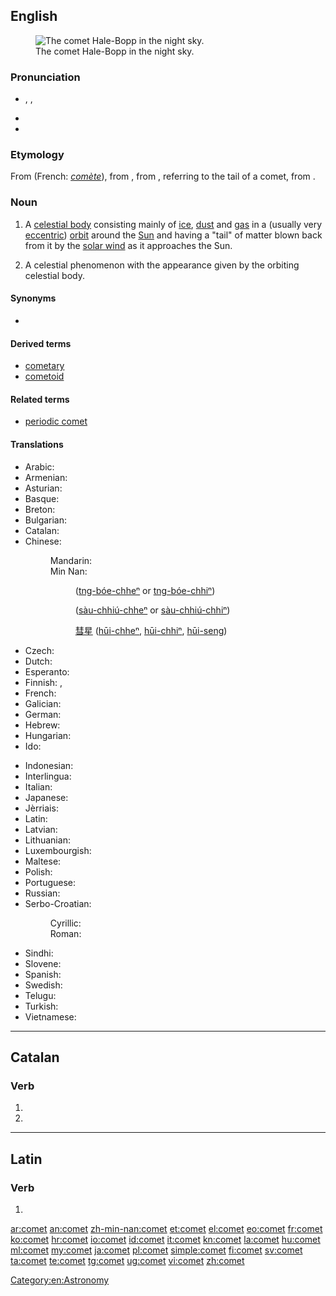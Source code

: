 ==English==
{{wikipedia}}
[[Image:Comet-Hale-Bopp-29-03-1997 hires adj.jpg|thumb|right|The comet Hale-Bopp in the night sky.]]

===Pronunciation===
* {{enPR|kŏm'ət}}, {{IPA|/ˈkɒmət/}}, {{X-SAMPA|/"kQm@t/}}
* {{audio|en-us-comet.ogg|Audio (US)}}
* {{rhymes|ɒmɪt}}

===Etymology===
From {{etyl|fro}} {{term|comete|lang=fro}} (French: ''[[comète]]''), from {{etyl|la}} {{term|cometes|lang=la}}, from {{etyl|grc}} {{term|κομήτης||longhaired|sc=polytonic|tr=komētēs|lang=grc}}, referring to the tail of a comet, from {{term|κόμη||hair|sc=polytonic|tr=komē|lang=grc}}.

===Noun===
{{en-noun}}

# {{astronomy}} A [[celestial body]] consisting mainly of [[ice]], [[dust]] and [[gas]] in a (usually very [[eccentric]]) [[orbit]] around the [[Sun]] and having a "tail" of matter blown back from it by the [[solar wind]] as it approaches the Sun.
# A celestial phenomenon with the appearance given by the orbiting celestial body.

====Synonyms====
* {{l|en|faxed star}}

====Derived terms====
* [[cometary]]
* [[cometoid]]

====Related terms====
* [[periodic comet]]

====Translations====
{{trans-top|a celestial body, generally with a tail}}
* Arabic: {{t-|ar|مذنب|m|tr=mudhánnab}}
* Armenian: {{t-|hy|գիսաստղ|tr=gisastġ}}
* Asturian: {{t-|ast|cometa|m}}
* Basque: {{t+|eu|kometa}}
* Breton: {{t-|br|steredenn-lostek|f}}
* Bulgarian: {{t-|bg|комета|f|tr=kométa}}
* Catalan: {{t-|ca|cometa|m}}
* Chinese:
*: Mandarin: {{t-|cmn|彗星|tr=huìxīng|sc=Hani}}
*: Min Nan:
*:: {{zh-ts|[[長尾星]]|[[长尾星]]}} ([[tn̂g-bóe-chheⁿ|tn{{unicode|̂}}g-bóe-chheⁿ]] or [[tn̂g-bóe-chhiⁿ|tn{{unicode|̂}}g-bóe-chhiⁿ]])
*:: {{zh-ts|[[掃帚星]]|[[扫帚星]]}} ([[sàu-chhiú-chheⁿ]] or [[sàu-chhiú-chhiⁿ]])
*:: [[彗星]] ([[hūi-chheⁿ]], [[hūi-chhiⁿ]], [[hūi-seng]])
* Czech: {{t+|cs|kometa|f}}
* Dutch: {{t+|nl|komeet|m}}
* Esperanto: {{t-|eo|kometo}}
* Finnish: {{t+|fi|komeetta}} {{qualifier|scientific}}, {{t+|fi|pyrstötähti}} {{qualifier|old, colloquial}}
* French: {{t+|fr|comète|f}}
* Galician: {{t+|gl|cometa|m}}
* German: {{t+|de|Komet|m}}
* Hebrew: {{t-|he|שביט|tr=shavyt'|m}}
* Hungarian: {{t+|hu|üstökös}}
* Ido: {{t+|io|kometo}}
{{trans-mid}}
* Indonesian: {{t+|id|komet}}
* Interlingua: {{t-|ia|cometa}}
* Italian: {{t+|it|cometa|f}}
* Japanese: {{t+|ja|彗星|tr=すいせい, suisei}}
* Jèrriais: {{tø|roa-jer|conmète|f}}
* Latin: {{t-|la|cometes|m}}
* Latvian: {{t-|lv|komēta|f}}
* Lithuanian: {{t+|lt|kometa|f}}
* Luxembourgish: {{t-|lb|Koméit|m}}
* Maltese: {{t-|mt|kometa|f}}
* Polish: {{t+|pl|kometa|f}}
* Portuguese: {{t+|pt|cometa|m}}
* Russian: {{t+|ru|комета|f|tr=kométa}}
* Serbo-Croatian:
*: Cyrillic: {{t-|sh|комета|f}}
*: Roman: {{t-|sh|kometa|f}}
* Sindhi: {{t-|sd|پُڇُڙُ تارو|tr=puchhurru taarow|m}}
* Slovene: {{t+|sl|komet|m}}
* Spanish: {{t+|es|cometa|m}}
* Swedish: {{t+|sv|komet|c}}
* Telugu: {{t+|te|తోకచుక్క|tr=toekachukka}}
* Turkish: {{t+|tr|kuyruklu yıldız}}
* Vietnamese: {{t+|vi|sao chổi}}
{{trans-bottom}}

[[Category:en:Astronomy]]

----

==Catalan==

===Verb===
{{head|ca|verb form}}

# {{ca-verb form of|p=3|n=sg|t=pres|m=ind|cometre}}
# {{ca-verb form of|p=2|n=sg|m=impr|cometre}}

----

==Latin==

===Verb===
{{la-verb-form|cōmet}}

# {{conjugation of|como|cōmō|3|s|fut|act|ind|lang=la}}

[[ar:comet]]
[[an:comet]]
[[zh-min-nan:comet]]
[[et:comet]]
[[el:comet]]
[[eo:comet]]
[[fr:comet]]
[[ko:comet]]
[[hr:comet]]
[[io:comet]]
[[id:comet]]
[[it:comet]]
[[kn:comet]]
[[la:comet]]
[[hu:comet]]
[[ml:comet]]
[[my:comet]]
[[ja:comet]]
[[pl:comet]]
[[simple:comet]]
[[fi:comet]]
[[sv:comet]]
[[ta:comet]]
[[te:comet]]
[[tg:comet]]
[[ug:comet]]
[[vi:comet]]
[[zh:comet]]
